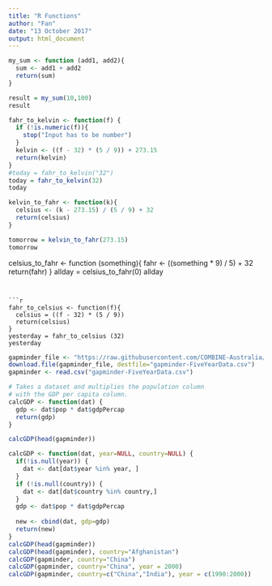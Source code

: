 ```yaml
---
title: "R Functions"
author: "Fan"
date: "13 October 2017"
output: html_document
---
```


```r
my_sum <- function (add1, add2){
  sum <- add1 + add2
  return(sum)
}

result = my_sum(10,100)
result
```
```r
fahr_to_kelvin <- function(f) {
  if (!is.numeric(f)){
    stop("Input has to be number")
  }
  kelvin <- ((f - 32) * (5 / 9)) + 273.15
  return(kelvin)
}
#today = fahr_to_kelvin("32")
today = fahr_to_kelvin(32)
today
```

```r
kelvin_to_fahr <- function(k){
  celsius <- (k - 273.15) / (5 / 9) + 32
  return(celsius)
}

tomorrow = kelvin_to_fahr(273.15)
tomorrow
```


celsius_to_fahr <- function (something){
  fahr <- ((something * 9) / 5) + 32
  return(fahr)
}
allday = celsius_to_fahr(0)
allday
```


```r
fahr_to_celsius <- function(f){
  celsius = ((f - 32) * (5 / 9)) 
  return(celsius)
}
yesterday = fahr_to_celsius (32)
yesterday

```


```r
gapminder_file <- "https://raw.githubusercontent.com/COMBINE-Australia/RNAseq-R/gh-pages/data/gapminder-FiveYearData.csv"
download.file(gapminder_file, destfile="gapminder-FiveYearData.csv")
gapminder <- read.csv("gapminder-FiveYearData.csv")
```



```r
# Takes a dataset and multiplies the population column
# with the GDP per capita column.
calcGDP <- function(dat) {
  gdp <- dat$pop * dat$gdpPercap
  return(gdp)
}

calcGDP(head(gapminder))
```

```r
calcGDP <- function(dat, year=NULL, country=NULL) {
  if(!is.null(year)) {
    dat <- dat[dat$year %in% year, ]
  }
  if (!is.null(country)) {
    dat <- dat[dat$country %in% country,]
  }
  gdp <- dat$pop * dat$gdpPercap
  
  new <- cbind(dat, gdp=gdp)
  return(new)
}
calcGDP(head(gapminder))
calcGDP(head(gapminder), country="Afghanistan")
calcGDP(gapminder, country="China")
calcGDP(gapminder, country="China", year = 2000)
calcGDP(gapminder, country=c("China","India"), year = c(1990:2000))
        
```


